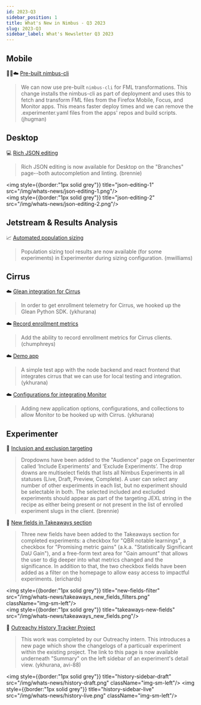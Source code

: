 ```yaml
---
id: 2023-Q3
sidebar_position: 1
title: What's New in Nimbus - Q3 2023
slug: 2023-Q3
sidebar_label: What's Newsletter Q3 2023
---
```


## Mobile 

🤖🍏☁️ [Pre-built nimbus-cli](https://mozilla-hub.atlassian.net/browse/EXP-3786)

   > We can now use pre-built `nimbus-cli` for FML transformations. This change installs the nimbus-cli as part of deployment and uses this to fetch and transform FML files from the Firefox Mobile, Focus, and Monitor apps. This means faster deploy times and we can remove the .experimenter.yaml files from the apps' repos and build scripts. (jhugman)


## Desktop


💻 [Rich JSON editing](https://mozilla-hub.atlassian.net/browse/EXP-3708)

   > Rich JSON editing is now available for Desktop on the "Branches" page--both autocompletion and linting. (brennie)

<img style={{border:"1px solid grey"}} title="json-editing-1" src="/img/whats-news/json-editing-1.png"/>
<br/>
<img style={{border:"1px solid grey"}} title="json-editing-2" src="/img/whats-news/json-editing-2.png"/>

## Jetstream & Results Analysis

📈 [Automated population sizing](https://mozilla-hub.atlassian.net/browse/EXP-3345)

   > Population sizing tool results are now available (for some experiments) in Experimenter during sizing configuration. (mwilliams)

## Cirrus

☁️  [Glean integration for Cirrus](https://mozilla-hub.atlassian.net/browse/EXP-3549)

   > In order to get enrollment telemetry for Cirrus, we hooked up the Glean Python SDK. (ykhurana)


☁️  [Record enrollment metrics](https://mozilla-hub.atlassian.net/browse/EXP-3572)

   > Add the ability to record enrollment metrics for Cirrus clients. (chumphreys)


☁️  [Demo app](https://mozilla-hub.atlassian.net/browse/EXP-3664)

   > A simple test app with the node backend and react frontend that integrates cirrus that we can use for local testing and integration. (ykhurana)


☁️  [Configurations for integrating Monitor](https://mozilla-hub.atlassian.net/browse/EXP-3383)

   > Adding new application options, configurations, and collections to allow Monitor to be hooked up with Cirrus. (ykhurana)

## Experimenter

🙌 [Inclusion and exclusion targeting](https://mozilla-hub.atlassian.net/browse/EXP-3601)

   > Dropdowns have been added to the "Audience" page on Experimenter called ‘Include Experiments’ and ‘Exclude Experiments’. The drop downs are multiselect fields that lists all Nimbus Experiments in all statuses (Live, Draft, Preview, Complete).  A user can select any number of other experiments in each list, but no experiment should be selectable in both.  The selected included and excluded experiments should appear as part of the targeting JEXL string in the recipe as either being present or not present in the list of enrolled experiment slugs in the client. (brennie)


🙌 [New fields in Takeaways section](https://mozilla-hub.atlassian.net/browse/EXP-4022)

   > Three new fields have been added to the Takeaways section for completed experiments: a checkbox for "QBR notable learnings", a checkbox for "Promising metric gains" (a.k.a. "Statistically Significant DaU Gain"), and a free-form text area for "Gain amount" that allows the user to dig deeper into what metrics changed and the significance. In addition to that, the two checkbox fields have been added as a filter on the homepage to allow easy access to impactful experiments. (erichards)

<img style={{border:"1px solid grey"}} title="new-fields-filter" src="/img/whats-news/takeaways_new_fields_filters.png" className="img-sm-left"/>
<br/>
<img style={{border:"1px solid grey"}} title="takeaways-new-fields" src="/img/whats-news/takeaways_new_fields.png"/>

🙌   [Outreachy History Tracker Project](https://mozilla-hub.atlassian.net/browse/EXP-3222) 

   > This work was completed by our Outreachy intern. This introduces a new page which show the changelogs of a particualr experiment within the existing project. The link to this page is now available underneath "Summary" on the left sidebar of an experiment's detail view. (ykhurana, avi-88)

<img style={{border:"1px solid grey"}} title="history-sidebar-draft" src="/img/whats-news/history-draft.png" className="img-sm-left"/> <img style={{border:"1px solid grey"}} title="history-sidebar-live" src="/img/whats-news/history-live.png" className="img-sm-left"/>


